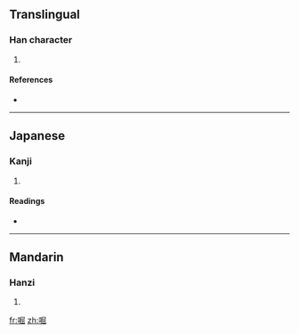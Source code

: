 ==Translingual==

===Han character===
{{Han char|rn=30|rad=口|as=08|sn=11|four=6707<sub>7</sub>|canj=口尸山山 (RSUU)}}

# {{defn|Han}}

====References====
* {{Han ref|kx=0195.160|dkj=03819|dj=0416.150|hdz=10647.090|uh=5552|ud=21842|bh=D47D|bd=54397}}

----

==Japanese==

===Kanji===
{{ja-kanji|grade=|rs=口08}}

# {{defn|Japanese}}

====Readings====
* {{ja-readings|on=[[こつ]] (kotsu), [[こち]] (kochi)|kun=[[うれえる]] (ureeru), [[うれえるさま]] (ureerusama)}}

----

==Mandarin==

===Hanzi===
{{cmn-hanzi|pin=[[hū]] ([[hu1]]), [[wā]] ([[wa1]])|wg=hu<sup>1</sup>, wa<sup>1</sup>}}

# {{defn|Mandarin}}

[[fr:啒]]
[[zh:啒]]